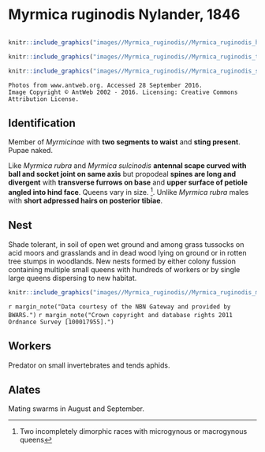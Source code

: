 # **Myrmica ruginodis** Nylander, 1846

```marginfigure
```

```r
knitr::include_graphics("images//Myrmica_ruginodis//Myrmica_ruginodis_head.jpg")
```

```r
knitr::include_graphics("images//Myrmica_ruginodis//Myrmica_ruginodis_top.jpg")
```

```r
knitr::include_graphics("images//Myrmica_ruginodis//Myrmica_ruginodis_side.jpg")
```

```block
Photos from www.antweb.org. Accessed 28 September 2016.
Image Copyright © AntWeb 2002 - 2016. Licensing: Creative Commons Attribution License.
```

## Identification
Member of *Myrmicinae* with **two segments to waist** and **sting present**. Pupae naked.

Like *Myrmica rubra* and *Myrmica sulcinodis* **antennal scape curved with ball and socket joint on same axis** but propodeal **spines are long and divergent** with **transverse furrows on base** and **upper surface of petiole angled into hind face**. Queens vary in size. ^[Two incompletely dimorphic races with microgynous or macrogynous queens]. Unlike *Myrmica rubra* males with **short adpressed hairs on posterior tibiae**.

## Nest
Shade tolerant, in soil of open wet ground and among grass tussocks on acid moors and grasslands and in dead wood lying on ground or in rotten tree stumps in woodlands. New nests formed by either colony fussion containing multiple small queens with hundreds of workers or by single large queens dispersing to new habitat.

```r
knitr::include_graphics("images//Myrmica_ruginodis//Myrmica_ruginodis_map.png")
```
`r margin_note("Data courtesy of the NBN Gateway and provided by BWARS.")`
`r margin_note("Crown copyright and database rights 2011 Ordnance Survey [100017955].")`

## Workers
Predator on small invertebrates and tends aphids.

## Alates
Mating swarms in August and September.

\pagebreak